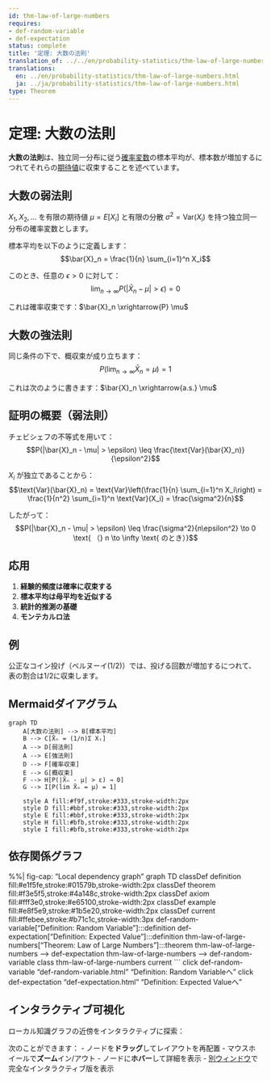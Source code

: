 ```yaml
---
id: thm-law-of-large-numbers
requires:
- def-random-variable
- def-expectation
status: complete
title: '定理: 大数の法則'
translation_of: ../../en/probability-statistics/thm-law-of-large-numbers.qmd
translations:
  en: ../en/probability-statistics/thm-law-of-large-numbers.html
  ja: ../ja/probability-statistics/thm-law-of-large-numbers.html
type: Theorem
---
```


# 定理: 大数の法則 {#thm-law-of-large-numbers}

**大数の法則**は、独立同一分布に従う[確率変数](def-random-variable.qmd)の標本平均が、標本数が増加するにつれてそれらの[期待値](def-expectation.qmd)に収束することを述べています。

## 大数の弱法則

$X_1, X_2, \ldots$ を有限の期待値 $\mu = E[X_i]$ と有限の分散 $\sigma^2 = \text{Var}(X_i)$ を持つ独立同一分布の確率変数とします。

標本平均を以下のように定義します：
$$\bar{X}_n = \frac{1}{n} \sum_{i=1}^n X_i$$

このとき、任意の $\epsilon > 0$ に対して：
$$\lim_{n \to \infty} P(|\bar{X}_n - \mu| > \epsilon) = 0$$

これは確率収束です：$\bar{X}_n \xrightarrow{P} \mu$

## 大数の強法則

同じ条件の下で、概収束が成り立ちます：
$$P\left(\lim_{n \to \infty} \bar{X}_n = \mu\right) = 1$$

これは次のように書きます：$\bar{X}_n \xrightarrow{a.s.} \mu$

## 証明の概要（弱法則）

チェビシェフの不等式を用いて：
$$P(|\bar{X}_n - \mu| > \epsilon) \leq \frac{\text{Var}(\bar{X}_n)}{\epsilon^2}$$

$X_i$ が独立であることから：
$$\text{Var}(\bar{X}_n) = \text{Var}\left(\frac{1}{n} \sum_{i=1}^n X_i\right) = \frac{1}{n^2} \sum_{i=1}^n \text{Var}(X_i) = \frac{\sigma^2}{n}$$

したがって：
$$P(|\bar{X}_n - \mu| > \epsilon) \leq \frac{\sigma^2}{n\epsilon^2} \to 0 \text{ （} n \to \infty \text{ のとき）}$$

## 応用

1. **経験的頻度は確率に収束する**
2. **標本平均は母平均を近似する**
3. **統計的推測の基礎**
4. **モンテカルロ法**

## 例

公正なコイン投げ（ベルヌーイ(1/2)）では、投げる回数が増加するにつれて、表の割合は1/2に収束します。

## Mermaidダイアグラム

```mermaid
graph TD
    A[大数の法則] --> B[標本平均]
    B --> C[X̄ₙ = (1/n)Σ Xᵢ]
    A --> D[弱法則]
    A --> E[強法則]
    D --> F[確率収束]
    E --> G[概収束]
    F --> H[P(|X̄ₙ - μ| > ε) → 0]
    G --> I[P(lim X̄ₙ = μ) = 1]

    style A fill:#f9f,stroke:#333,stroke-width:2px
    style D fill:#bbf,stroke:#333,stroke-width:2px
    style E fill:#bbf,stroke:#333,stroke-width:2px
    style H fill:#bfb,stroke:#333,stroke-width:2px
    style I fill:#bfb,stroke:#333,stroke-width:2px
```

## 依存関係グラフ

%%| fig-cap: "Local dependency graph"
graph TD
    classDef definition fill:#e1f5fe,stroke:#01579b,stroke-width:2px
    classDef theorem fill:#f3e5f5,stroke:#4a148c,stroke-width:2px
    classDef axiom fill:#fff3e0,stroke:#e65100,stroke-width:2px
    classDef example fill:#e8f5e9,stroke:#1b5e20,stroke-width:2px
    classDef current fill:#ffebee,stroke:#b71c1c,stroke-width:3px
    def-random-variable["Definition: Random Variable"]:::definition
    def-expectation["Definition: Expected Value"]:::definition
    thm-law-of-large-numbers["Theorem: Law of Large Numbers"]:::theorem
    thm-law-of-large-numbers --> def-expectation
    thm-law-of-large-numbers --> def-random-variable
    class thm-law-of-large-numbers current
```
    click def-random-variable "def-random-variable.html" "Definition: Random Variableへ"
    click def-expectation "def-expectation.html" "Definition: Expected Valueへ"

## インタラクティブ可視化

ローカル知識グラフの近傍をインタラクティブに探索：

::: {.graph-viz data-id="thm-law-of-large-numbers" data-width="700" data-height="500"}
:::

次のことができます：
- ノードを**ドラッグ**してレイアウトを再配置
- マウスホイールで**ズーム**イン/アウト
- ノードに**ホバー**して詳細を表示
- [別ウィンドウ](../../output/interactive/thm-law-of-large-numbers.html){target="_blank"}で完全なインタラクティブ版を表示
